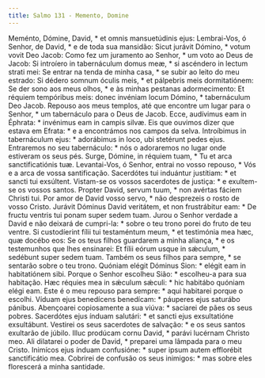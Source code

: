 ```yaml
---
title: Salmo 131 - Memento, Domine
---
```


<div class="grid grid-cols-2 gap-5">
  <span class="text-justify">
    Meménto, Dómine, David, * et omnis mansuetúdinis ejus:
  </span>
  <span class="text-justify">
    Lembrai-Vos, ó Senhor, de David, * e de toda sua mansidão:
  </span>
  <span class="text-justify">
    Sicut jurávit Dómino, * votum vovit Deo Jacob:
  </span>
  <span class="text-justify">
    Como fez um juramento ao Senhor, * um voto ao Deus de Jacob:
  </span>
  <span class="text-justify">
    Si introíero in tabernáculum domus meæ, * si ascéndero in lectum strati mei:
  </span>
  <span class="text-justify">
    Se entrar na tenda de minha casa, * se subir ao leito do meu estrado:
  </span>
  <span class="text-justify">
    Si dédero somnum óculis meis, * et pálpebris meis dormitatiónem:
  </span>
  <span class="text-justify">
    Se der sono aos meus olhos, * e às minhas pestanas adormecimento:
  </span>
  <span class="text-justify">
    Et réquiem tempóribus meis: donec invéniam locum Dómino, * tabernáculum Deo
    Jacob.
  </span>
  <span class="text-justify">
    Repouso aos meus templos, até que encontre um lugar para o Senhor, * um
    tabernáculo para o Deus de Jacob.
  </span>
  <span class="text-justify">
    Ecce, audívimus eam in Éphrata: * invénimus eam in campis silvæ.
  </span>
  <span class="text-justify">
    Eis que ouvimos dizer que estava em Efrata: * e a encontrámos nos campos da
    selva.
  </span>
  <span class="text-justify">
    Introíbimus in tabernáculum ejus: * adorábimus in loco, ubi stetérunt pedes
    ejus.
  </span>
  <span class="text-justify">
    Entraremos no seu tabernáculo: * nós o adoraremos no lugar onde estiveram os
    seus pés.
  </span>
  <span class="text-justify">
    Surge, Dómine, in réquiem tuam, * Tu et arca sanctificatiónis tuæ.
  </span>
  <span class="text-justify">
    Levantai-Vos, ó Senhor, entrai no vosso repouso, * Vós e a arca de vossa
    santificação.
  </span>
  <span class="text-justify">
    Sacerdótes tui induántur justítiam: * et sancti tui exsúltent.
  </span>
  <span class="text-justify">
    Vistam-se os vossos sacerdotes de justiça: * e exultem-se os vossos santos.
  </span>
  <span class="text-justify">
    Propter David, servum tuum, * non avértas fáciem Christi tui.
  </span>
  <span class="text-justify">
    Por amor de David vosso servo, * não desprezeis o rosto de vosso Cristo.
  </span>
  <span class="text-justify">
    Jurávit Dóminus David veritátem, et non frustrábitur eam: * De fructu
    ventris tui ponam super sedem tuam.
  </span>
  <span class="text-justify">
    Jurou o Senhor verdade a David e não deixará de cumpri-la: * sobre o teu
    trono porei do fruto de teu ventre.
  </span>
  <span class="text-justify">
    Si custodíerint fílii tui testaméntum meum, * et testimónia mea hæc, quæ
    docébo eos:
  </span>
  <span class="text-justify">
    Se os teus filhos guardarem a minha aliança, * e os testemunhos que lhes
    ensinarei:
  </span>
  <span class="text-justify">
    Et fílii eórum usque in sǽculum, * sedébunt super sedem tuam.
  </span>
  <span class="text-justify">
    Também os seus filhos para sempre, * se sentarão sobre o teu trono.
  </span>
  <span class="text-justify">
    Quóniam elégit Dóminus Sion: * elégit eam in habitatiónem sibi.
  </span>
  <span class="text-justify">
    Porque o Senhor escolheu Sião: * escolheu-a para sua habitação.
  </span>
  <span class="text-justify">
    Hæc réquies mea in sǽculum sǽculi: * hic habitábo quóniam elégi eam.
  </span>
  <span class="text-justify">
    Este é o meu repouso para sempre: * aqui habitarei porque o escolhi.
  </span>
  <span class="text-justify">
    Víduam ejus benedícens benedícam: * páuperes ejus saturábo pánibus.
  </span>
  <span class="text-justify">
    Abençoarei copiosamente a sua viúva: * saciarei de pães os seus pobres.
  </span>
  <span class="text-justify">
    Sacerdótes ejus índuam salutári: * et sancti ejus exsultatióne exsultábunt.
  </span>
  <span class="text-justify">
    Vestirei os seus sacerdotes de salvação: * e os seus santos exultarão de
    júbilo.
  </span>
  <span class="text-justify">
    Illuc prodúcam cornu David, * parávi lucérnam Christo meo.
  </span>
  <span class="text-justify">
    Ali dilatarei o poder de David, * preparei uma lâmpada para o meu Cristo.
  </span>
  <span class="text-justify">
    Inimícos ejus índuam confusióne: * super ipsum autem efflorébit
    sanctificátio mea.
  </span>
  <span class="text-justify">
    Cobrirei de confusão os seus inimigos: * mas sobre eles florescerá a minha
    santidade.
  </span>
</div>
